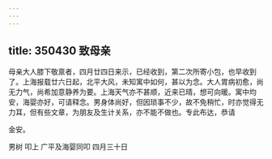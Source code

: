 ```yaml
---
---
---
```

title: 350430 致母亲
---




母亲大人膝下敬禀者，四月廿四日来示，已经收到，第二次所寄小包，也早收到了。上海报载廿六日起，北平大风，未知寓中如何，甚以为念。大人胃病初愈，尚无力气，尚希加意静养为要。上海天气亦不甚顺，近来已晴，想可向暖。寓中均安，海婴亦好，可请释念。男身体尚好，但因琐事不少，故不免稍忙，时亦觉得无力耳，但有些文章，为朋友及生计关系，亦不能不做也。专此布达，恭请

金安。

男树 叩上 广平及海婴同叩 四月三十日
